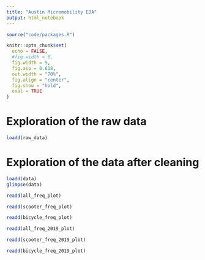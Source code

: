 ```yaml
---
title: "Austin Micromobility EDA"
output: html_notebook
---
```


```r
source("code/packages.R")

knitr::opts_chunk$set(
  echo = FALSE,
  #fig.width = 6,
  fig.width = 9,
  fig.asp = 0.618,
  out.width = "70%",
  fig.align = "center",
  fig.show = "hold",
  eval = TRUE
)
```

# Exploration of the raw data

```r
loadd(raw_data)
```



# Exploration of the data after cleaning

```r
loadd(data)
glimpse(data)
```

```r
readd(all_freq_plot)
```

```r
readd(scooter_freq_plot)
```

```r
readd(bicycle_freq_plot)
```

```r
readd(all_freq_2019_plot)
```

```r
readd(scooter_freq_2019_plot)
```

```r
readd(bicycle_freq_2019_plot)
```
